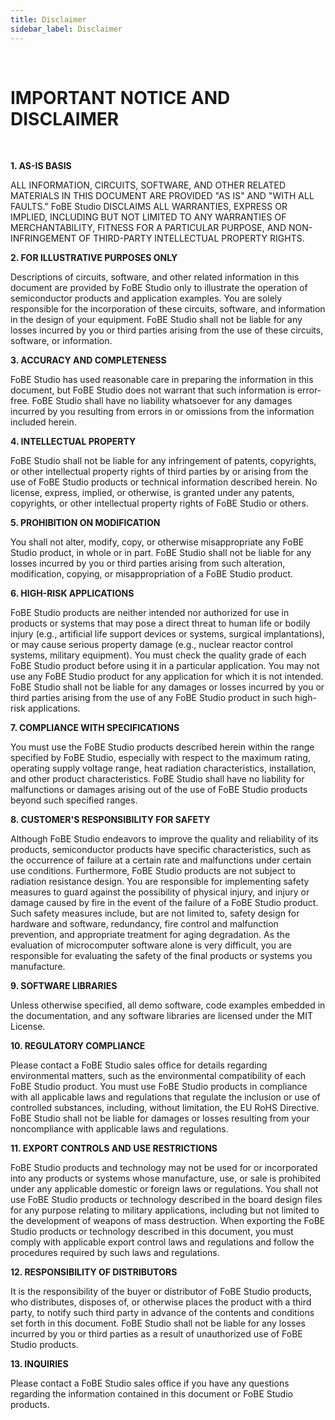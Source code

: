 ```yaml
---
title: Disclaimer
sidebar_label: Disclaimer
---
```


<br/>
<h1> IMPORTANT NOTICE AND DISCLAIMER </h1>
<br/>

**1. AS-IS BASIS**

ALL INFORMATION, CIRCUITS, SOFTWARE, AND OTHER RELATED MATERIALS IN THIS DOCUMENT ARE PROVIDED "AS IS" AND "WITH ALL FAULTS." FoBE Studio DISCLAIMS ALL WARRANTIES, EXPRESS OR IMPLIED, INCLUDING BUT NOT LIMITED TO ANY WARRANTIES OF MERCHANTABILITY, FITNESS FOR A PARTICULAR PURPOSE, AND NON-INFRINGEMENT OF THIRD-PARTY INTELLECTUAL PROPERTY RIGHTS.

**2. FOR ILLUSTRATIVE PURPOSES ONLY**

Descriptions of circuits, software, and other related information in this document are provided by FoBE Studio only to illustrate the operation of semiconductor products and application examples. You are solely responsible for the incorporation of these circuits, software, and information in the design of your equipment. FoBE Studio shall not be liable for any losses incurred by you or third parties arising from the use of these circuits, software, or information.

**3. ACCURACY AND COMPLETENESS**

FoBE Studio has used reasonable care in preparing the information in this document, but FoBE Studio does not warrant that such information is error-free. FoBE Studio shall have no liability whatsoever for any damages incurred by you resulting from errors in or omissions from the information included herein.

**4. INTELLECTUAL PROPERTY**

FoBE Studio shall not be liable for any infringement of patents, copyrights, or other intellectual property rights of third parties by or arising from the use of FoBE Studio products or technical information described herein. No license, express, implied, or otherwise, is granted under any patents, copyrights, or other intellectual property rights of FoBE Studio or others.

**5. PROHIBITION ON MODIFICATION**

You shall not alter, modify, copy, or otherwise misappropriate any FoBE Studio product, in whole or in part. FoBE Studio shall not be liable for any losses incurred by you or third parties arising from such alteration, modification, copying, or misappropriation of a FoBE Studio product.

**6. HIGH-RISK APPLICATIONS**

FoBE Studio products are neither intended nor authorized for use in products or systems that may pose a direct threat to human life or bodily injury (e.g., artificial life support devices or systems, surgical implantations), or may cause serious property damage (e.g., nuclear reactor control systems, military equipment). You must check the quality grade of each FoBE Studio product before using it in a particular application. You may not use any FoBE Studio product for any application for which it is not intended. FoBE Studio shall not be liable for any damages or losses incurred by you or third parties arising from the use of any FoBE Studio product in such high-risk applications.

**7. COMPLIANCE WITH SPECIFICATIONS**

You must use the FoBE Studio products described herein within the range specified by FoBE Studio, especially with respect to the maximum rating, operating supply voltage range, heat radiation characteristics, installation, and other product characteristics. FoBE Studio shall have no liability for malfunctions or damages arising out of the use of FoBE Studio products beyond such specified ranges.

**8. CUSTOMER'S RESPONSIBILITY FOR SAFETY**

Although FoBE Studio endeavors to improve the quality and reliability of its products, semiconductor products have specific characteristics, such as the occurrence of failure at a certain rate and malfunctions under certain use conditions. Furthermore, FoBE Studio products are not subject to radiation resistance design. You are responsible for implementing safety measures to guard against the possibility of physical injury, and injury or damage caused by fire in the event of the failure of a FoBE Studio product. Such safety measures include, but are not limited to, safety design for hardware and software, redundancy, fire control and malfunction prevention, and appropriate treatment for aging degradation. As the evaluation of microcomputer software alone is very difficult, you are responsible for evaluating the safety of the final products or systems you manufacture.

**9. SOFTWARE LIBRARIES**

Unless otherwise specified, all demo software, code examples embedded in the documentation, and any software libraries are licensed under the MIT License.

**10. REGULATORY COMPLIANCE**

Please contact a FoBE Studio sales office for details regarding environmental matters, such as the environmental compatibility of each FoBE Studio product. You must use FoBE Studio products in compliance with all applicable laws and regulations that regulate the inclusion or use of controlled substances, including, without limitation, the EU RoHS Directive. FoBE Studio shall not be liable for damages or losses resulting from your noncompliance with applicable laws and regulations.

**11. EXPORT CONTROLS AND USE RESTRICTIONS**

FoBE Studio products and technology may not be used for or incorporated into any products or systems whose manufacture, use, or sale is prohibited under any applicable domestic or foreign laws or regulations. You shall not use FoBE Studio products or technology described in the board design files for any purpose relating to military applications, including but not limited to the development of weapons of mass destruction. When exporting the FoBE Studio products or technology described in this document, you must comply with applicable export control laws and regulations and follow the procedures required by such laws and regulations.

**12. RESPONSIBILITY OF DISTRIBUTORS**

It is the responsibility of the buyer or distributor of FoBE Studio products, who distributes, disposes of, or otherwise places the product with a third party, to notify such third party in advance of the contents and conditions set forth in this document. FoBE Studio shall not be liable for any losses incurred by you or third parties as a result of unauthorized use of FoBE Studio products.

**13. INQUIRIES**

Please contact a FoBE Studio sales office if you have any questions regarding the information contained in this document or FoBE Studio products.
